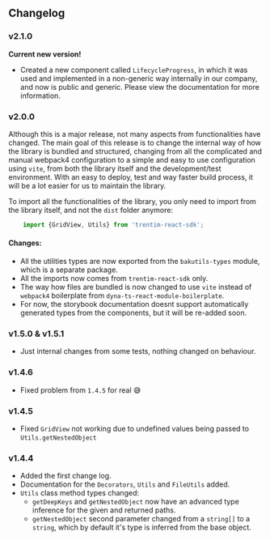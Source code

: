 
<Meta title="Changelog" />

## Changelog

### v2.1.0
**Current new version!**
- Created a new component called `LifecycleProgress`, in which it was used and implemented in a non-generic way internally in our company, and now is public and generic.
Please view the documentation for more information.

### v2.0.0
Although this is a major release, not many aspects from functionalities have changed.
The main goal of this release is to change the internal way of how the library is bundled and structured, 
changing from all the complicated and manual webpack4 configuration to a simple and easy to use configuration using `vite`, from both the library itself and the development/test environment.
With an easy to deploy, test and way faster build process, it will be a lot easier for us to maintain the library.

To import all the functionalities of the library, you only need to import from the library itself, and not the `dist` folder anymore:
```ts
    import {GridView, Utils} from 'trentim-react-sdk';
```

#### Changes:
- All the utilities types are now exported from the `bakutils-types` module, which is a separate package.
- All the imports now comes from `trentim-react-sdk` only.
- The way how files are bundled is now changed to use `vite` instead of `webpack4` boilerplate from `dyna-ts-react-module-boilerplate`.
- For now, the storybook documentation doesnt support automatically generated types from the components, but it will be re-added soon.

### v1.5.0 & v1.5.1
- Just internal changes from some tests, nothing changed on behaviour.

### v1.4.6
- Fixed problem from `1.4.5` for real 😅

### v1.4.5

- Fixed `GridView` not working due to undefined values being passed to `Utils.getNestedObject`

### v1.4.4

- Added the first change log.
- Documentation for the `Decorators`, `Utils` and `FileUtils` added.
- `Utils` class method types changed:
    - `getDeepKeys` and `getNestedObject` now have an advanced type inference for the given and returned paths.
    - `getNestedObject` second parameter changed from a `string[]` to a `string`, which by default it's type is inferred from the base object.
